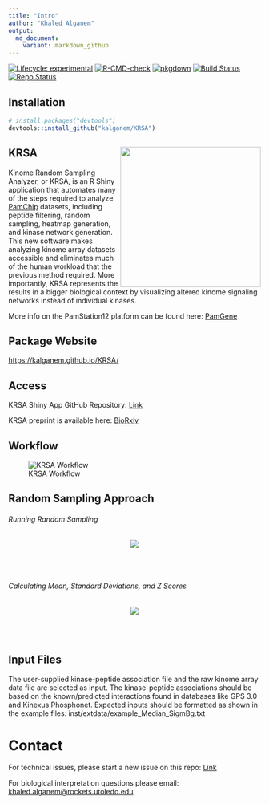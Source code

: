```yaml
---
title: "Intro"
author: "Khaled Alganem"
output:
  md_document:
    variant: markdown_github
---
```


<!-- badges: start -->

[![Lifecycle: experimental](https://img.shields.io/badge/lifecycle-experimental-orange.svg)](https://www.tidyverse.org/lifecycle/#experimental) [![R-CMD-check](https://github.com/kalganem/KRSA/actions/workflows/R-CMD-check.yaml/badge.svg)](https://github.com/kalganem/KRSA/actions/workflows/R-CMD-check.yaml) [![pkgdown](https://github.com/kalganem/KRSA/actions/workflows/pkgdown.yml/badge.svg)](https://github.com/kalganem/KRSA/actions/workflows/pkgdown.yml) [![Build Status](https://www.travis-ci.com/kalganem/KRSA.svg?branch=master)](https://www.travis-ci.com/kalganem/KRSA) [![Repo Status](https://www.repostatus.org/badges/latest/active.svg)](https://www.repostatus.org/#active)

<!-- badges: end -->

## Installation

``` r
# install.packages("devtools")
devtools::install_github("kalganem/KRSA")
```

## KRSA <img src="man/figures/logo.png" align="right" height="280"/>

Kinome Random Sampling Analyzer, or KRSA, is an R Shiny application that automates many of the steps required to analyze [PamChip](%22https://pamgene.com/technology/%22) datasets, including peptide filtering, random sampling, heatmap generation, and kinase network generation. This new software makes analyzing kinome array datasets accessible and eliminates much of the human workload that the previous method required. More importantly, KRSA represents the results in a bigger biological context by visualizing altered kinome signaling networks instead of individual kinases.

More info on the PamStation12 platform can be found here: [PamGene](%22https://pamgene.com/%22)

## Package Website

<https://kalganem.github.io/KRSA/>

## Access

KRSA Shiny App GitHub Repository: [Link](https://github.com/kalganem/KRSA_App)

KRSA preprint is available here: [BioRxiv](https://www.biorxiv.org/content/10.1101/2020.08.26.268581v1)

## Workflow

![KRSA Workflow](man/figures/workflow.jpg)

## Random Sampling Approach

###### Running Random Sampling

<p align="center">
  <img src="man/figures/rand_sampling_DMPK.gif"/>
</p>

<br /> <br />

###### Calculating Mean, Standard Deviations, and Z Scores

<p align="center">
  <img src="man/figures/rand_explain_new.png"/>
</p>

<br /><br />

## Input Files

The user-supplied kinase-peptide association file and the raw kinome array data file are selected as input. The kinase-peptide associations should be based on the known/predicted interactions found in databases like GPS 3.0 and Kinexus Phosphonet. Expected inputs should be formatted as shown in the example files: inst/extdata/example_Median_SigmBg.txt

# Contact

For technical issues, please start a new issue on this repo: [Link](https://github.com/kalganem/KRSA/issues)

For biological interpretation questions please email: [khaled.alganem\@rockets.utoledo.edu](mailto:khaled.alganem@rockets.utoledo.edu)
